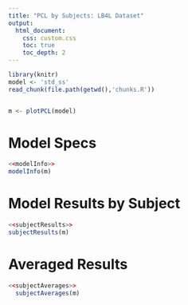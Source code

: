 ```yaml
---
title: "PCL by Subjects: LB4L Dataset"
output: 
  html_document:
    css: custom.css
    toc: true
    toc_depth: 2
---
```


```r
library(knitr)
model <- 'std_ss'
read_chunk(file.path(getwd(),'chunks.R'))
```

```r
```

```r
m <- plotPCL(model)
```

# Model Specs
```r
<<modelInfo>>
modelInfo(m)
```
# Model Results by Subject
```r
<<subjectResults>>
subjectResults(m)
```

# Averaged Results
```r
<<subjectAverages>>
  subjectAverages(m)
```